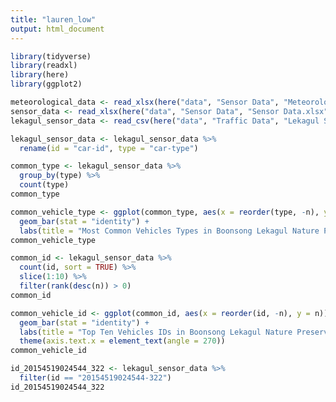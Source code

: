 ```yaml
---
title: "lauren_low"
output: html_document
---
```


```r
library(tidyverse)
library(readxl)
library(here)
library(ggplot2)
```

```r
meteorological_data <- read_xlsx(here("data", "Sensor Data", "Meteorological Data.xlsx"))
sensor_data <- read_xlsx(here("data", "Sensor Data", "Sensor Data.xlsx"))
lekagul_sensor_data <- read_csv(here("data", "Traffic Data", "Lekagul Sensor Data.csv"))
```

```r
lekagul_sensor_data <- lekagul_sensor_data %>%
  rename(id = "car-id", type = "car-type")
```


```r
common_type <- lekagul_sensor_data %>%
  group_by(type) %>%
  count(type)
common_type

common_vehicle_type <- ggplot(common_type, aes(x = reorder(type, -n), y = n)) +
  geom_bar(stat = "identity") +
  labs(title = "Most Common Vehicles Types in Boonsong Lekagul Nature Preserve", x = "Vehicle Type", y = "Number of Vehicles")
common_vehicle_type
```

```r
common_id <- lekagul_sensor_data %>%
  count(id, sort = TRUE) %>%
  slice(1:10) %>%
  filter(rank(desc(n)) > 0)
common_id

common_vehicle_id <- ggplot(common_id, aes(x = reorder(id, -n), y = n))+
  geom_bar(stat = "identity") +
  labs(title = "Top Ten Vehicles IDs in Boonsong Lekagul Nature Preserve", x = "Vehicle ID", y = "Number of Vehicles") + 
  theme(axis.text.x = element_text(angle = 270))
common_vehicle_id
```

```r
id_20154519024544_322 <- lekagul_sensor_data %>%
  filter(id == "20154519024544-322")
id_20154519024544_322
```

